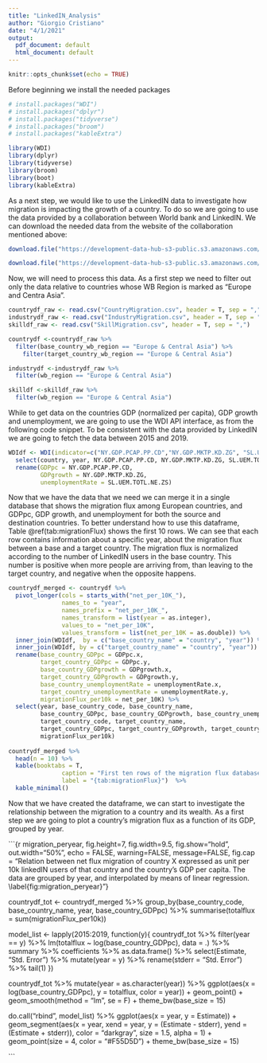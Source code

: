 ```yaml
---
title: "LinkedIN_Analysis"
author: "Giorgio Cristiano"
date: "4/1/2021"
output:
  pdf_document: default
  html_document: default
---
```


```r
knitr::opts_chunk$set(echo = TRUE)
```

Before beginning we install the needed packages

```r
# install.packages("WDI")
# install.packages("dplyr")
# install.packages("tidyverse")
# install.packages("broom")
# install.packages("kableExtra")

library(WDI)
library(dplyr)
library(tidyverse)
library(broom)
library(boot)
library(kableExtra)
```


As a next step, we would like to use the LinkedIN data to investigate how migration is impacting the growth of a country. To do so we are going to use the data provided by a collaboration between World bank and LinkedIN. We can download the needed data from the website of the collaboration mentioned above:

```r
download.file("https://development-data-hub-s3-public.s3.amazonaws.com/ddhfiles/1202896/country_migration_public.csv", destfile = "CountryMigration.csv")

download.file("https://development-data-hub-s3-public.s3.amazonaws.com/ddhfiles/1202896/industry_migration_public.csv", destfile = "IndustryMigration.csv")

```

Now, we will need to process this data. As a first step we need to filter out only the data relative to countries whose WB Region is marked as "Europe and Centra Asia".

```r
countrydf_raw <- read.csv("CountryMigration.csv", header = T, sep = ",")
industrydf_raw <- read.csv("IndustryMigration.csv", header = T, sep = ",")
skilldf_raw <- read.csv("SkillMigration.csv", header = T, sep = ",")

countrydf <-countrydf_raw %>%
  filter(base_country_wb_region == "Europe & Central Asia") %>%
    filter(target_country_wb_region == "Europe & Central Asia")

industrydf <-industrydf_raw %>%
  filter(wb_region == "Europe & Central Asia")

skilldf <-skilldf_raw %>%
  filter(wb_region == "Europe & Central Asia")
```

While to get data on the countries GDP (normalized per capita), GDP growth and unemployment, we are going to use the WDI API interface, as from the following code snippet. To be consistent with the data provided by LinkedIN we are going to fetch the data between 2015 and 2019.

```r
WDIdf <- WDI(indicator=c("NY.GDP.PCAP.PP.CD","NY.GDP.MKTP.KD.ZG", "SL.UEM.TOTL.NE.ZS"), country ="all", start = 2015, end = 2019, extra = F) %>% 
  select(country, year, NY.GDP.PCAP.PP.CD, NY.GDP.MKTP.KD.ZG, SL.UEM.TOTL.NE.ZS) %>% 
  rename(GDPpc = NY.GDP.PCAP.PP.CD,
         GDPgrowth = NY.GDP.MKTP.KD.ZG,
         unemploymentRate = SL.UEM.TOTL.NE.ZS)
```

Now that we have the data that we need we can merge it in a single database that shows the migration flux among European countries, and GDPpc, GDP growth, and unemployment for both the source and destination countries. To better understand how to use this dataframe, Table \@ref(tab:migrationFlux) shows the first 10 rows. We can see that each row contains information about a specific year, about the migration flux between a base and a target country. The migration flux is normalized according to the number of LinkedIN users in the base country. This number is positive when more people are arriving from, than leaving to the target country, and negative when the opposite happens.

```r
countrydf_merged <- countrydf %>%
  pivot_longer(cols = starts_with("net_per_10K_"),
               names_to = "year",
               names_prefix = "net_per_10K_",
               names_transform = list(year = as.integer),
               values_to = "net_per_10K",
               values_transform = list(net_per_10K = as.double)) %>%
  inner_join(WDIdf,  by = c("base_country_name" = "country", "year")) %>%
  inner_join(WDIdf, by = c("target_country_name" = "country", "year")) %>%
  rename(base_country_GDPpc = GDPpc.x, 
         target_country_GDPpc = GDPpc.y,
         base_country_GDPgrowth = GDPgrowth.x,
         target_country_GDPgrowth = GDPgrowth.y,
         base_country_unemploymentRate = unemploymentRate.x,
         target_country_unemploymentRate = unemploymentRate.y,
         migrationFlux_per10k = net_per_10K) %>% 
  select(year, base_country_code, base_country_name, 
         base_country_GDPpc, base_country_GDPgrowth, base_country_unemploymentRate,
         target_country_code, target_country_name,
         target_country_GDPpc, target_country_GDPgrowth, target_country_unemploymentRate,
         migrationFlux_per10k)
  
countrydf_merged %>%
  head(n = 10) %>% 
  kable(booktabs = T,
               caption = "First ten rows of the migration flux database.",
               label = "{tab:migrationFlux}")  %>% 
  kable_minimal()
```

Now that we have created the dataframe, we can start to investigate the relationship between the migration to a country and its wealth. As a first step we are going to plot a country's migration flux as a function of its GDP, grouped by year.

```{r migration_peryear, fig.height=7, fig.width=9.5, fig.show="hold", out.width="50%", echo = FALSE, warning=FALSE, message=FALSE, fig.cap = "Relation between net flux migration of country X expressed as unit per 10k linkedIN users of that country and the country's GDP per capita. The data are grouped by year, and interpolated by means of linear regression. \\label{fig:migration_peryear}"}
  
countrydf_tot <- countrydf_merged %>%
  group_by(base_country_code, base_country_name, year, base_country_GDPpc) %>% 
  summarise(totalflux = sum(migrationFlux_per10k))

model_list <- lapply(2015:2019, function(y){
  countrydf_tot %>% 
    filter(year == y) %>% 
    lm(totalflux ~ log(base_country_GDPpc), data = .) %>% 
    summary %>% 
    coefficients %>% 
    as.data.frame() %>% 
    select(Estimate, 
           "Std. Error") %>% 
    mutate(year = y) %>% 
    rename(stderr = "Std. Error") %>% 
    tail(1)
})

countrydf_tot %>% 
  mutate(year = as.character(year)) %>% 
  ggplot(aes(x = log(base_country_GDPpc), y = totalflux, color = year)) + 
  geom_point() +
  geom_smooth(method = "lm", se = F) +
  theme_bw(base_size = 15)
  

do.call("rbind", model_list) %>% 
  ggplot(aes(x = year, y = Estimate)) +
  geom_segment(aes(x = year, xend = year, y = (Estimate - stderr), 
                   yend = (Estimate + stderr)), 
               color = "darkgray", size = 1.5, alpha = 1) + 
  geom_point(size = 4, color = "#F55D5D") +
  theme_bw(base_size = 15)

```
